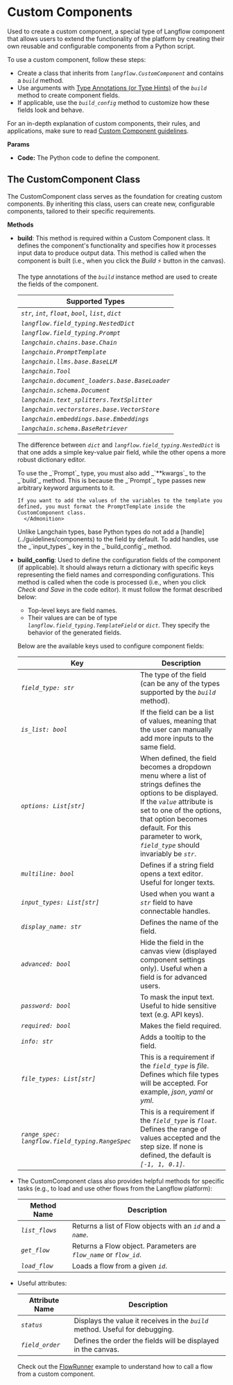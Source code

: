 
# Custom Components

Used to create a custom component, a special type of Langflow component that allows users to extend the functionality of the platform by creating their own reusable and configurable components from a Python script.

To use a custom component, follow these steps:

- Create a class that inherits from _`langflow.CustomComponent`_ and contains a _`build`_ method.
- Use arguments with [Type Annotations (or Type Hints)](https://docs.python.org/3/library/typing.html) of the _`build`_ method to create component fields.
- If applicable, use the _`build_config`_ method to customize how these fields look and behave.

<Admonition type="info" label="Tip">

For an in-depth explanation of custom components, their rules, and applications, make sure to read [Custom Component guidelines](../guidelines/custom-component).

</Admonition>

**Params**

- **Code:** The Python code to define the component.

## The CustomComponent Class

The CustomComponent class serves as the foundation for creating custom components. By inheriting this class, users can create new, configurable components, tailored to their specific requirements.

**Methods**

- **build**: This method is required within a Custom Component class. It defines the component's functionality and specifies how it processes input data to produce output data. This method is called when the component is built (i.e., when you click the _Build_ ⚡ button in the canvas).

  The type annotations of the _`build`_ instance method are used to create the fields of the component.

  | Supported Types                                           |
  | --------------------------------------------------------- |
  | _`str`_, _`int`_, _`float`_, _`bool`_, _`list`_, _`dict`_ |
  | _`langflow.field_typing.NestedDict`_                      |
  | _`langflow.field_typing.Prompt`_                         |
  | _`langchain.chains.base.Chain`_                           |
  | _`langchain.PromptTemplate`_                              |
  | _`langchain.llms.base.BaseLLM`_                           |
  | _`langchain.Tool`_                                        |
  | _`langchain.document_loaders.base.BaseLoader`_            |
  | _`langchain.schema.Document`_                             |
  | _`langchain.text_splitters.TextSplitter`_                 |
  | _`langchain.vectorstores.base.VectorStore`_               |
  | _`langchain.embeddings.base.Embeddings`_                  |
  | _`langchain.schema.BaseRetriever`_                        |

  The difference between _`dict`_ and _`langflow.field_typing.NestedDict`_ is that one adds a simple key-value pair field, while the other opens a more robust dictionary editor.

  <Admonition type="info">
      To use the _`Prompt`_ type, you must also add _`**kwargs`_ to the _`build`_ method. This is because the _`Prompt`_ type passes new arbitrary keyword arguments to it.

      If you want to add the values of the variables to the template you defined, you must format the PromptTemplate inside the CustomComponent class.
        </Admonition>


  <Admonition type="info">
      Unlike Langchain types, base Python types do not add a
    [handle](../guidelines/components) to the field by default. To add handles,
    use the _`input_types`_ key in the _`build_config`_ method.
        </Admonition>

- **build_config**: Used to define the configuration fields of the component (if applicable). It should always return a dictionary with specific keys representing the field names and corresponding configurations. This method is called when the code is processed (i.e., when you click _Check and Save_ in the code editor). It must follow the format described below:

  - Top-level keys are field names.
  - Their values are can be of type _`langflow.field_typing.TemplateField`_ or _`dict`_. They specify the behavior of the generated fields.

  Below are the available keys used to configure component fields:

  | Key                        | Description                                                                                                                                                                                                                                                                 |
  | -------------------------- | --------------------------------------------------------------------------------------------------------------------------------------------------------------------------------------------------------------------------------------------------------------------------- |
  | _`field_type: str`_        | The type of the field (can be any of the types supported by the _`build`_ method).                                                                                                                                                                                          |
  | _`is_list: bool`_          | If the field can be a list of values, meaning that the user can manually add more inputs to the same field.                                                                                                                                                                 |
  | _`options: List[str]`_     | When defined, the field becomes a dropdown menu where a list of strings defines the options to be displayed. If the _`value`_ attribute is set to one of the options, that option becomes default. For this parameter to work, _`field_type`_ should invariably be _`str`_. |
  | _`multiline: bool`_        | Defines if a string field opens a text editor. Useful for longer texts.                                                                                                                                                                                                     |
  | _`input_types: List[str]`_ | Used when you want a _`str`_ field to have connectable handles.                                                                                                                                                                                                             |
  | _`display_name: str`_      | Defines the name of the field.                                                                                                                                                                                                                                              |
  | _`advanced: bool`_         | Hide the field in the canvas view (displayed component settings only). Useful when a field is for advanced users.                                                                                                                                                           |
  | _`password: bool`_         | To mask the input text. Useful to hide sensitive text (e.g. API keys).                                                                                                                                                                                                      |
  | _`required: bool`_         | Makes the field required.                                                                                                                                                                                                                                                   |
  | _`info: str`_              | Adds a tooltip to the field.                                                                                                                                                                                                                                                |
  | _`file_types: List[str]`_  | This is a requirement if the _`field_type`_ is _file_. Defines which file types will be accepted. For example, _json_, _yaml_ or _yml_.                                                                                                                                     |
  | _`range_spec: langflow.field_typing.RangeSpec`_ | This is a requirement if the _`field_type`_ is _`float`_. Defines the range of values accepted and the step size. If none is defined, the default is _`[-1, 1, 0.1]`_.                                                                                                     |
- The CustomComponent class also provides helpful methods for specific tasks (e.g., to load and use other flows from the Langflow platform):

  | Method Name    | Description                                                         |
  | -------------- | ------------------------------------------------------------------- |
  | _`list_flows`_ | Returns a list of Flow objects with an _`id`_ and a _`name`_.       |
  | _`get_flow`_   | Returns a Flow object. Parameters are _`flow_name`_ or _`flow_id`_. |
  | _`load_flow`_  | Loads a flow from a given _`id`_.                                   |

- Useful attributes:

  | Attribute Name | Description                                                                   |
  | -------------- | ----------------------------------------------------------------------------- |
  | _`status`_ | Displays the value it receives in the _`build`_ method. Useful for debugging. |
  | _`field_order`_ | Defines the order the fields will be displayed in the canvas.                  |

  <Admonition type="info" label="Tip">

  Check out the [FlowRunner](../examples/flow-runner) example to understand how to call a flow from a custom component.

  </Admonition>

